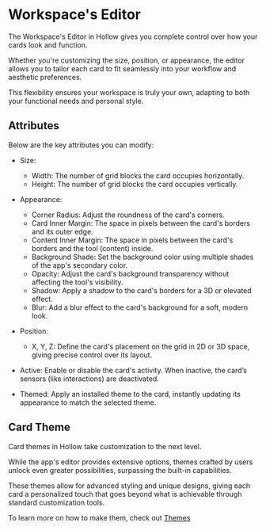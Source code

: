 # Workspace's Editor

The Workspace's Editor in Hollow gives you complete control over how your cards look and function.

Whether you're customizing the size, position, or appearance, the editor allows you to tailor each card to fit seamlessly into your workflow and aesthetic preferences.

This flexibility ensures your workspace is truly your own, adapting to both your functional needs and personal style.

## Attributes

Below are the key attributes you can modify:

-   Size:

    -   Width: The number of grid blocks the card occupies horizontally.
    -   Height: The number of grid blocks the card occupies vertically.

-   Appearance:

    -   Corner Radius: Adjust the roundness of the card's corners.
    -   Card Inner Margin: The space in pixels between the card's borders and its outer edge.
    -   Content Inner Margin: The space in pixels between the card's borders and the tool (content) inside.
    -   Background Shade: Set the background color using multiple shades of the app's secondary color.
    -   Opacity: Adjust the card's background transparency without affecting the tool's visibility.
    -   Shadow: Apply a shadow to the card's borders for a 3D or elevated effect.
    -   Blur: Add a blur effect to the card's background for a soft, modern look.

-   Position:

    -   X, Y, Z: Define the card's placement on the grid in 2D or 3D space, giving precise control over its layout.

-   Active: Enable or disable the card's activity. When inactive, the card’s sensors (like interactions) are deactivated.

-   Themed: Apply an installed theme to the card, instantly updating its appearance to match the selected theme.

## Card Theme

Card themes in Hollow take customization to the next level.

While the app's editor provides extensive options, themes crafted by users unlock even greater possibilities, surpassing the built-in capabilities.

These themes allow for advanced styling and unique designs, giving each card a personalized touch that goes beyond what is achievable through standard customization tools.

To learn more on how to make them, check out [Themes](/themes-introduction)
